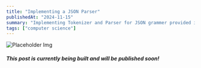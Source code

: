 ```yaml
---
title: "Implementing a JSON Parser"
publishedAt: "2024-11-15"
summary: "Implementing Tokenizer and Parser for JSON grammer provided in ECMA-404"
tags: ["computer science"]
---
```



![Placeholder Img](/blog-unpublished.jpeg)

#### *This post is currently being built and will be published soon!*